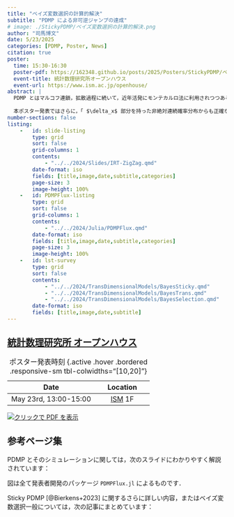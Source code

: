 ```yaml
---
title: "ベイズ変数選択の計算的解決"
subtitle: "PDMP による非可逆ジャンプの達成"
# image: ./StickyPDMP/ベイズ変数選択の計算的解決.png
author: "司馬博文"
date: 5/23/2025
categories: [PDMP, Poster, News]
citation: true
poster:
  time: 15:30-16:30
  poster-pdf: https://162348.github.io/posts/2025/Posters/StickyPDMP/ベイズ変数選択の計算的解決.pdf
  event-title: 統計数理研究所オープンハウス
  event-url: https://www.ism.ac.jp/openhouse/
abstract: |
  PDMP とはマルコフ連鎖，拡散過程に続いて，近年活発にモンテカルロ法に利用されつつある連続時間マルコフ過程のクラスである．より速く収束するサンプラーが構成しやすいこと，モンテカルロ推定量にバイアスを導入しないようなサブサンプリング（バッチ実行）が可能であることから，近年特に統計・機械学習の分野でも注目が高まっている．
  
  本ポスター発表ではさらに，「 $\delta_x$ 部分を持った非絶対連続確率分布からも正確なサンプリングが可能」という PDMP に基づくモンテカルロ法の第３の美点に焦点を当て，特にベイズ変数選択を応用として取り上げる．
number-sections: false
listing: 
    -   id: slide-listing
        type: grid
        sort: false
        grid-columns: 1
        contents:
            - "../../2024/Slides/IRT-ZigZag.qmd"
        date-format: iso
        fields: [title,image,date,subtitle,categories]
        page-size: 3
        image-height: 100%
    -   id: PDMPFlux-listing
        type: grid
        sort: false
        grid-columns: 1
        contents:
            - "../../2024/Julia/PDMPFlux.qmd"
        date-format: iso
        fields: [title,image,date,subtitle,categories]
        page-size: 3
        image-height: 100%
    -   id: lst-survey
        type: grid
        sort: false
        contents:
            - "../../2024/TransDimensionalModels/BayesSticky.qmd"
            - "../../2024/TransDimensionalModels/BayesTrans.qmd"
            - "../../2024/TransDimensionalModels/BayesSelection.qmd"
        date-format: iso
        fields: [title,image,date,subtitle]
---
```


## [統計数理研究所 オープンハウス](https://www.ism.ac.jp/openhouse/2025/index.html)

| Date | Location |
|:------:|:---:|
| May 23rd, 13:00-15:00 | [ISM](https://www.ism.ac.jp/access/index_j.html) 1F |

: ポスター発表時刻 {.active .hover .bordered .responsive-sm tbl-colwidths="[10,20]"}

[![クリックで PDF を表示](StickyPDMP/ベイズ変数選択の計算的解決.png)](StickyPDMP/ベイズ変数選択の計算的解決.pdf)

## 参考ページ集

PDMP とそのシミュレーションに関しては，次のスライドにわかりやすく解説されています：

::: {#slide-listing}
:::

図は全て発表者開発のパッケージ `PDMPFlux.jl` によるものです．

::: {#PDMPFlux-listing}
:::

Sticky PDMP [@Bierkens+2023] に関するさらに詳しい内容，またはベイズ変数選択一般については，次の記事にまとめています：

::: {#lst-survey}
:::

